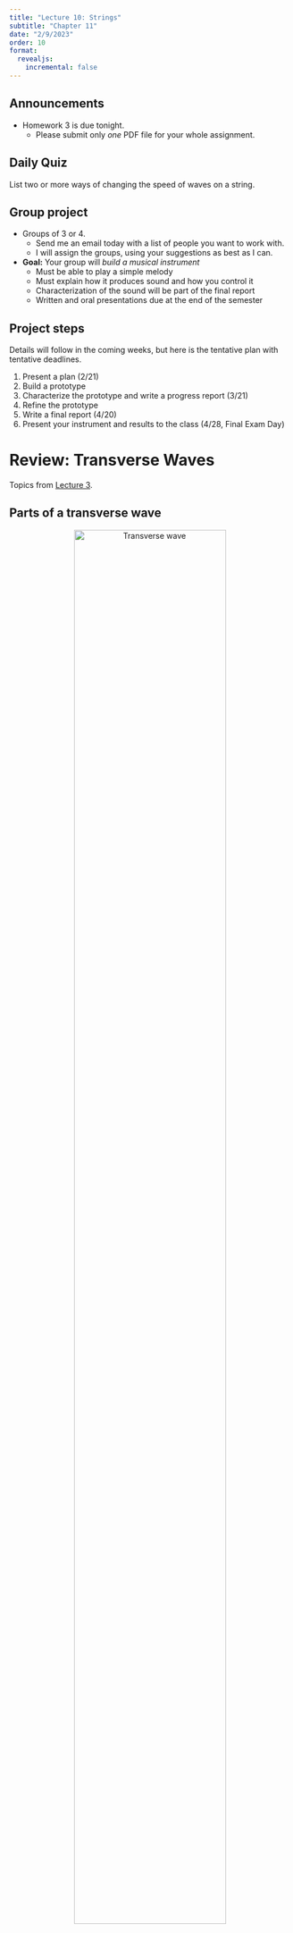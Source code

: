 ```yaml
---
title: "Lecture 10: Strings"
subtitle: "Chapter 11"
date: "2/9/2023"
order: 10
format:
  revealjs:
    incremental: false
---
```


## Announcements

- Homework 3 is due tonight.
  - Please submit only *one* PDF file for your whole assignment.

## Daily Quiz

List two or more ways of changing the speed of waves on a string.

## Group project

<!-- TODO points, etc. -->
- Groups of 3 or 4.
  - Send me an email today with a list of people you want to work with.
  - I will assign the groups, using your suggestions as best as I can.

- **Goal:** Your group will *build a musical instrument*
  - Must be able to play a simple melody
  - Must explain how it produces sound and how you control it
  - Characterization of the sound will be part of the final report
  - Written and oral presentations due at the end of the semester

## Project steps

Details will follow in the coming weeks, but here is the tentative plan with tentative deadlines.

1. Present a plan (2/21)
2. Build a prototype 
3. Characterize the prototype and write a progress report (3/21)
4. Refine the prototype
5. Write a final report (4/20)
6. Present your instrument and results to the class (4/28, Final Exam Day)

# Review: Transverse Waves
Topics from [Lecture 3](lecture-03.html).

## Parts of a transverse wave

<center>
![Transverse wave](figs/lecture-03/img_32.jpg){ width="80%"}
</center>
- **Wavelength** (&lambda;) is the distance (measured in meters) between repetitions of the wave.
- **Amplitude** (*a*) is the distance from the top of the wave ("crest") to the middle. (Not crest to trough.)

## Wavelength, speed, and frequency

If we measure the speed of waves (e.g. using a high-speed camera), we can see a relationship between the speed (*v*), frequency (*f*), and wavelength (&lambda;):

$$ v = f\lambda $$

This equation is true for all types of waves (sound, light, water, etc.)

## Standing wave
If we vibrate a string with certain special frequencies, the impulses travelling in each direction will overlap exactly and create a **standing wave**.

<center>
![](figs/lecture-03/img_40.jpg){ width="60%"}
</center>

::: {.incremental}
- There will be points on the wave that *do not move at all*.  These are called **nodes** (labeled by N on the drawing.)
- There are also points where the amplitude is maximal.  These are the **anti-nodes** (labeled A).
- Each pair of adjacent nodes (or anti-nodes) is separated by half of a wavelength: &lambda;/2.
:::

## Resonant wavelengths
::: {.columns}
::: {.column width="60%"}
For a string clamped at both ends (like most stringed instruments), the rule is that the length of the string (*L*) must be a whole number of half-wavelengths ("loops").

$$ L = n \frac{\lambda}{2}, $$
where *n* is a whole number.  Solving for wavelength we have
$$ \lambda_n = \frac{2L}{n}. $$

Together these are called the **resonant wavelengths** (&lambda;~n~) of the string.
:::
::: {.column width="40%"}
![W&W Figure 11-2](figs/lecture-10/img_202.jpg)
:::
:::
## Resonant frequencies
::: {.columns}
::: {.column width="60%"}
If we combine the relationships between wavelength and frequency of a wave with the resonant wavelengths (&lambda;~n~), we get

$$
f_n = \frac{v}{\lambda_n} = n \frac{v}{2L} = nf_1.
$$

These are the **resonant frequencies** of the string.  (Remember, _n_ is a whole number: 1, 2, 3, etc.)

Notice that the fundamental frequency $f_1=v/(2L)$ depends on two things:

- the length of the string *L*
- the speed on the string *v*.

We'll come back to this.

:::
::: {.column width="40%"}
![W&W Figure 11-2](figs/lecture-10/img_202.jpg)
:::
:::

## Normal modes demo
![<https://phet.colorado.edu/en/simulations/normal-modes>](figs/lecture-10/phet-normal-modes.png){width=80%}

# String motion

## Perfectly plucked string
Which modes are excited when you bow, pluck, or hammer a string depend on where and how you move the string.

Each mode *f~n~* will have its own amplitude, just like in the simulation.

In the approximation that you pluck a string a small amount at a precise position *x* on the string (measured in meters), the amplitude of the *n*^th^ mode, *a~n~* is given by

$$
a_n = \sin\left(\frac{n\pi x}{L} \right),
$$
where the sine function is evaluated in radians mode.

## Example calculation

![](figs/lecture-10/PluckedStringExcel.png)

[Download the Excel file](figs/lecture-10/PluckedString.xlsx)

## Choosing the harmonics

::: {.columns}
::: {.column width="60%"}
Because of the earlier equation, if you pluck a string at the antinodes and stop it at the nodes of a particular mode, you can select which harmonics get activated.

The mode drawing gives you a map about where to do this.

For example, if you stop a string exactly in the center and pluck it 1/4 of the way from the end, then gently release the stop, you'll excite the 2nd harmonic (which is the octave).

Try this with a real instrument and see if you can do it.

(Bonus: on a fretted instrument, which frets line up with the nodes of certain modes?)

:::
::: {.column width="40%"}
![W&W Figure 11-2](figs/lecture-10/img_202.jpg)
:::
:::

# Wave speed on a string

## Changing the speed
The two ways we can adjust the fundamental mode of a string are by changing the length of the string or the speed of waves on the string.

The speed depends on two factors:

- How much tension force *F* is on the string
- How "heavy" the string is, where "heavy" is the mass density of the string *m* (e.g. kilograms per meter)

$$
v = \sqrt{\frac{F}{m}}
$$

## Mersenne's Rules
Combining the speed equation with the mode equation gives Mersenne's Rules

The fundamental frequency of a string is

1. Inverse to its length (*L*)
2. Proportional to the square root of the tension (*F*)
3. Inverse to its diameter (thickness)
4. Inverse to the square-root of its density

These are summarized by the equation

$$
f_1 = \frac{v}{2L} = \frac{1}{2L}\,\sqrt{\frac{F}{m}},
$$
where rule 3 and 4 are combined as the mass per length *m*.

## Example
A guitar string has length *L*=62.8 cm.  One string has a mass per length of *m*=5.3 g/m and a tension of *F*=230 N.  What is its frequency?

## Weekly Reflection

What is your favorite sound? Why?

## Next time

Chapter 12: Tubes!